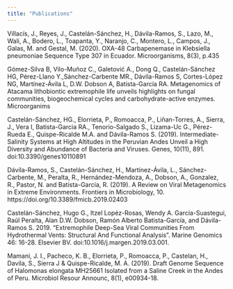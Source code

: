 ```yaml
---
title: "Publications"
---
```


Villacís, J., Reyes, J., Castelán-Sánchez, H., Dávila-Ramos, S., Lazo, M., Wali, A., Bodero, L., Toapanta, Y., Naranjo, C., Montero, L., Campos, J., Galas, M. and Gestal, M. (2020). OXA-48 Carbapenemase in Klebsiella pneumoniae Sequence Type 307 in Ecuador. Microorganisms, 8(3), p.435


Gómez-Silva B, Vilo-Muñoz C., Galetović A., Dong Q., Castelán-Sánchez  HG, Pérez-Llano Y.,Sánchez-Carbente MR., Dávila-Ramos S, Cortes-López NG, Martínez-Ávila L, D.W. Dobson A, Batista-García  RA. Metagenomics of Atacama lithobiontic extremophile life unveils highlights on fungal communities, biogeochemical cycles and carbohydrate-active enzymes. Microorganims

Castelán-Sánchez, HG., Elorrieta, P., Romoacca, P., Liñan-Torres, A., Sierra, J., Vera I, Batista-Garcia RA., Tenorio-Salgado S., Lizama-Uc G., Pérez-Rueda E., Quispe-Ricalde M.A. and Dávila-Ramos S. (2019). Intermediate-Salinity Systems at High Altitudes in the Peruvian Andes Unveil a High Diversity and Abundance of Bacteria and Viruses. Genes, 10(11), 891. doi:10.3390/genes10110891

Dávila-Ramos, S., Castelán-Sánchez, H., Martínez-Ávila, L., Sánchez-Carbente, M., Peralta, R., Hernández-Mendoza, A., Dobson, A., Gonzalez, R., Pastor, N. and Batista-García, R. (2019). A Review on Viral Metagenomics in Extreme Environments. Frontiers in Microbiology, 10. https://doi.org/10.3389/fmicb.2019.02403

Castelán-Sánchez, Hugo G., Itzel Lopéz-Rosas, Wendy A. García-Suastegui, Raúl Peralta, Alan D.W. Dobson, Ramón Alberto Batista-García, and Dávila-Ramos S. 2019. "Extremophile Deep-Sea Viral Communities From Hydrothermal Vents: Structural And Functional Analysis". Marine Genomics 46: 16-28. Elsevier BV. doi:10.1016/j.margen.2019.03.001.

Mamani, J. I., Pacheco, K. B., Elorrieta, P., Romoacca, P., Castelan, H., Davila, S., Sierra J & Quispe-Ricalde, M. A. (2019). Draft Genome Sequence of Halomonas elongata MH25661 Isolated from a Saline Creek in the Andes of Peru. Microbiol Resour Announc, 8(1), e00934-18.



